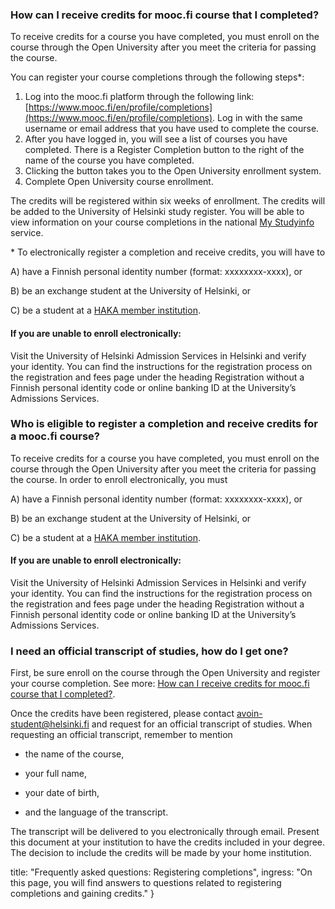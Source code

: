 
<ContentBox>

<SectionBox>
<TOC />
</SectionBox>

<SectionBox>

### How can I receive credits for mooc.fi course that I completed? <a name="study_credits"></a><a name="opintopisteet"></a>

To receive credits for a course you have completed, you must enroll on the course through the Open University after you meet the criteria for passing the course.

You can register your course completions through the following steps*:

1. Log into the mooc.fi platform through the following link: [https://www.mooc.fi/en/profile/completions](https://www.mooc.fi/en/profile/completions). Log in with the same username or email address that you have used to complete the course.
2. After you have logged in, you will see a list of courses you have completed. There is a Register Completion button to the right of the name of the course you have completed.
3. Clicking the button takes you to the Open University enrollment system.
4. Complete Open University course enrollment.

The credits will be registered within six weeks of enrollment. The credits will be added to the University of Helsinki study register. You will be able to view information on your course completions in the national [My Studyinfo](https://opintopolku.fi/oma-opintopolku/) service.

<Note>
* To electronically register a completion and receive credits, you will have to 

A) have a Finnish personal identity number (format: xxxxxxxx-xxxx), or 

B) be an exchange student at the University of Helsinki, or 

C) be a student at a [HAKA member institution](https://wiki.eduuni.fi/display/CSCHAKA/Members+and+partners).

#### If you are unable to enroll electronically:

Visit the University of Helsinki Admission Services in Helsinki and verify your identity. You can find the instructions for the registration process on the registration and fees page under the heading Registration without a Finnish personal identity code or online banking ID at the University’s Admissions Services.
</Note>

### Who is eligible to register a completion and receive credits for a mooc.fi course? <a name="eligibility"></a><a name="opintopisteet_tutkintoon"></a>

To receive credits for a course you have completed, you must enroll on the course through the Open University after you meet the criteria for passing the course. In order to enroll electronically, you must

A) have a Finnish personal identity number (format: xxxxxxxx-xxxx), or 

B) be an exchange student at the University of Helsinki, or 

C) be a student at a [HAKA member institution](https://wiki.eduuni.fi/display/CSCHAKA/Members+and+partners).

#### If you are unable to enroll electronically:

Visit the University of Helsinki Admission Services in Helsinki and verify your identity. You can find the instructions for the registration process on the registration and fees page under the heading Registration without a Finnish personal identity code or online banking ID at the University’s Admissions Services.

### I need an official transcript of studies, how do I get one? <a name="transcript"></a><a name="opintorekisteriote"></a>

First, be sure enroll on the course through the Open University and register your course completion. See more: [How can I receive credits for mooc.fi course that I completed?](#study_credits). 

Once the credits have been registered, please contact <avoin-student@helsinki.fi> and request for an official transcript of studies. When requesting an official transcript, remember to mention

* the name of the course,

* your full name,

* your date of birth,

* and the language of the transcript.

The transcript will be delivered to you electronically through email. Present this document at your institution to have the credits included in your degree. The decision to include the credits will be made by your home institution.

</SectionBox>
</ContentBox>

  title: "Frequently asked questions: Registering completions",
  ingress: "On this page, you will find answers to questions related to registering completions and gaining credits."
}